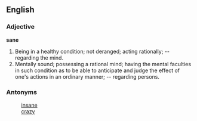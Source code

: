 ==English==

===Adjective===

'''sane'''

#Being in a healthy condition; not deranged; acting rationally; -- regarding the mind.
#Mentally sound; possessing a rational mind; having the mental faculties in such condition as to be able to anticipate and judge the effect of one's actions in an ordinary manner; -- regarding persons.

===Antonyms===
:[[insane]]
:[[crazy]]